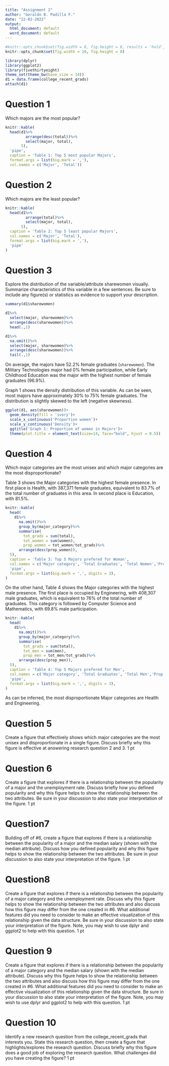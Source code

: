 ```yaml
---
title: "Assignment 2"
author: "Geraldo B. Padilla F."
date: "22-02-2022"
output:
  html_document: default
  word_document: default
---
```


```r
#knitr::opts_chunk$set(fig.width = 8, fig.height = 8, results = 'hold', fig.align = 'center')
knitr::opts_chunk$set(fig.width = 10, fig.height = 8)
```


```r
library(dplyr)
library(ggplot2)
library(fivethirtyeight)
theme_set(theme_bw(base_size = 14))
d1 = data.frame(college_recent_grads)
attach(d1)
```

# Question 1
Which majors are the most popular?

```r
knitr::kable(
  head(d1%>%
         arrange(desc(total))%>%
         select(major, total),
       5),
  'pipe',
  caption = 'Table 1: Top 5 most popular Majors',
  format.args = list(big.mark = ','),
  col.names = c('Major', 'Total'))
```

# Question 2
Which majors are the least popular?
```r
knitr::kable(
  head(d1%>%
         arrange(total)%>%
         select(major, total),
       5),
  caption = 'Table 2: Top 5 least popular Majors',
  col.names = c('Major', 'Total'),
  format.args = list(big.mark = ','),
  'pipe'
)
```

# Question 3
Explore the distribution of the variable/attribute sharewomen visually. Summarize characteristics of this variable in a few sentences. Be sure to include any figure(s) or statistics as evidence to support your description.
```r
summary(d1$sharewomen)

d1%>%
  select(major, sharewomen)%>%
  arrange(desc(sharewomen))%>%
  head(.,1)

d1%>%
  na.omit()%>%
  select(major, sharewomen)%>%
  arrange(desc(sharewomen))%>%
  tail(.,1)
```

On average, the majors have 52.2% female graduates (`sharewomen`). The Military Technologies major had 0% female participation, while Early Childhood Education was the major with the highest number of female graduates (96.9%).

Graph 1 shows the density distribution of this variable. As can be seen, most majors have approximately 30% to 75% female graduates. The distribution is slightly skewed to the left (negative skewness).

```r
ggplot(d1, aes(sharewomen))+
  geom_density(fill = 'ivory')+
  scale_x_continuous('Proportion women')+
  scale_y_continuous('Density')+
  ggtitle('Graph 1: Proportion of women in Majors')+
  theme(plot.title = element_text(size=14, face="bold", hjust = 0.5))
```

# Question 4
Which major categories are the most unisex and which major categories are the most disproportionate?

Table 3 shows the Major categories with the highest female presence. In first place is Health, with 387,371 female graduates, equivalent to 83.7% of the total number of graduates in this area. In second place is Education, with 81.5%.
```r
knitr::kable(
  head(
    d1%>%
      na.omit()%>%
      group_by(major_category)%>%
      summarise(
        tot_grads = sum(total),
        tot_women = sum(women),
        prop_women = tot_women/tot_grads)%>%
      arrange(desc(prop_women)),
  5),
  caption = 'Table 3: Top 5 Majors prefered for Woman',
  col.names = c('Major category', 'Total Graduates', 'Total Women','Prop. Women'),
  'pipe',
  format.args = list(big.mark = ',', digits = 3),
)
```

On the other hand, Table 4 shows the Major categories with the highest male presence. The first place is occupied by Engineering, with 408,307 male graduates, which is equivalent to 76% of the total number of graduates. This category is followed by Computer Science and Mathematics, with 69.8% male participation.

```r
knitr::kable(
  head(
    d1%>%
      na.omit()%>%
      group_by(major_category)%>%
      summarise(
        tot_grads = sum(total),
        tot_men = sum(men),
        prop_men = tot_men/tot_grads)%>%
      arrange(desc(prop_men)),
  5),
  caption = 'Table 4: Top 5 Majors prefered for Men',
  col.names = c('Major category', 'Total Graduates', 'Total Men','Prop. Men'),
  'pipe',
  format.args = list(big.mark = ',', digits = 3),
)
```

As can be inferred, the most disproportionate Major categories are Health and Engineering.

# Question 5
Create a figure that effectively shows which major categories are the most unisex and disproportionate in a single figure. Discuss briefly why this figure is effective at answering research question 2 and 3. 1 pt

# Question 6
Create a figure that explores if there is a relationship between the popularity of a major and the unemployment rate. Discuss briefly how you defined popularity and why this figure helps to show the relationship between the two attributes. Be sure in your discussion to also state your interpretation of the figure. 1 pt

# Question7
Building off of #6, create a figure that explores if there is a relationship between the popularity of a major and the median salary (shown with the median attribute). Discuss how you defined popularity and why this figure helps to show the relationship between the two attributes. Be sure in your discussion to also state your interpretation of the figure. 1 pt

# Question8
Create a figure that explores if there is a relationship between the popularity of a major category and the unemployment rate. Discuss why this figure helps to show the relationship between the two attributes and also discuss how this figure may differ from the one created in #6. What additional features did you need to consider to make an effective visualization of this relationship given the data structure. Be sure in your discussion to also state your interpretation of the figure. Note, you may wish to use dplyr and ggplot2 to help with this question. 1 pt

# Question 9
Create a figure that explores if there is a relationship between the popularity of a major category and the median salary (shown with the median attribute). Discuss why this figure helps to show the relationship between the two attributes and also discuss how this figure may differ from the one created in #6. What additional features did you need to consider to make an effective visualization of this relationship given the data structure. Be sure in your discussion to also state your interpretation of the figure. Note, you may wish to use dplyr and ggplot2 to help with this question. 1 pt

# Question 10
Identify a new research question from the college_recent_grads that interests you. State this research question, then create a figure that highlights/explores the research question. Discuss briefly why this figure does a good job of exploring the research question. What challenges did you have creating the figure? 1 pt
